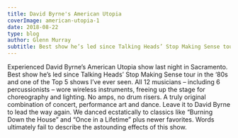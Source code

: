 ---
title: David Byrne's American Utopia
coverImage: american-utopia-1
date: 2018-08-22
type: blog
author: Glenn Murray
subtitle: Best show he’s led since Talking Heads’ Stop Making Sense tour in the ‘80s.
---


Experienced David Byrne’s American Utopia show last night in Sacramento.
Best show he’s led since Talking Heads’ Stop Making Sense tour in the ‘80s and one of the Top 5 shows I’ve ever seen. All 12 musicians – including 6 percussionists – wore wireless instruments, freeing up the stage for choreography and lighting. No amps, no drum risers. A truly original combination of concert, performance art and dance. Leave it to David Byrne to lead the way again. We danced ecstatically to classics like “Burning Down the House” and “Once in a Lifetime” plus newer favorites. Words ultimately fail to describe the astounding effects of this show.

<AmerUtopiaSlideShow />